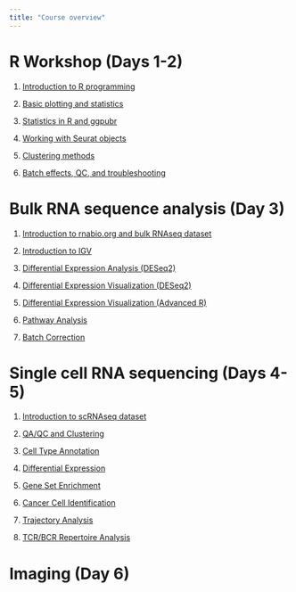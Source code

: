 ```yaml
---
title: "Course overview"
---
```


# R Workshop (Days 1-2)

1.  [Introduction to R programming](course/1_introR.qmd)

2.  [Basic plotting and statistics](course/2_basicplotting.qmd)

3.  [Statistics in R and ggpubr](course/3_statistics.qmd)

4.  [Working with Seurat objects](course/4_seurat.qmd)

5.  [Clustering methods](course/5_clustering.qmd)

6.  [Batch effects, QC, and troubleshooting](course/6_qctrouble.qmd)

# Bulk RNA sequence analysis (Day 3)

1. [Introduction to rnabio.org and bulk RNAseq dataset](https://rnabio.org/)

2. [Introduction to IGV](https://rnabio.org/module-02-alignment/0002/05/01/Alignment_Visualization/)

3. [Differential Expression Analysis (DESeq2)](https://rnabio.org/module-03-expression/0003/03/01/Differential_Expression/)

4. [Differential Expression Visualization (DESeq2)](https://rnabio.org/module-03-expression/0003/04/01/DE_Visualization/)

5. [Differential Expression Visualization (Advanced R)](https://rnabio.org/module-03-expression/0003/04/01/DE_Visualization/)

6. [Pathway Analysis](https://rnabio.org/module-03-expression/0003/05/01/DE_Pathway_Analysis/)

7. [Batch Correction](https://rnabio.org/module-03-expression/0003/06/01/Batch-Correction/)

# Single cell RNA sequencing (Days 4-5)

1. [Introduction to scRNAseq dataset]()

2. [QA/QC and Clustering](https://rnabio.org/module-08-scrna/0008/02/01/Quality_assessment/)

3. [Cell Type Annotation](https://rnabio.org/module-08-scrna/0008/03/01/Clustering/)

4. [Differential Expression](https://rnabio.org/module-08-scrna/0008/04/01/DE_analysis/)

5. [Gene Set Enrichment](https://rnabio.org/module-08-scrna/0008/05/01/Gene_set_enrichment/)

6. [Cancer Cell Identification](https://rnabio.org/module-08-scrna/0008/06/01/Cancer_cell_identification/)

7. [Trajectory Analysis](https://rnabio.org/module-08-scrna/0008/07/01/Differentiation_trajectory/)

8. [TCR/BCR Repertoire Analysis](https://rnabio.org/module-08-scrna/0008/08/01/TCR_BCR_colonal_resconstruction/)

# Imaging (Day 6)
